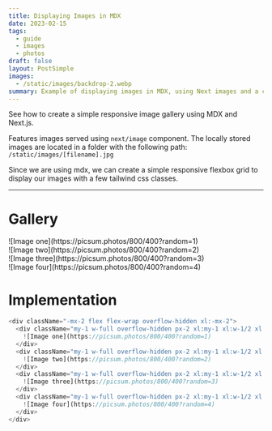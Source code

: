 ```yaml
---
title: Displaying Images in MDX
date: 2023-02-15
tags:
  - guide
  - images
  - photos
draft: false
layout: PostSimple
images:
  - /static/images/backdrop-2.webp
summary: Example of displaying images in MDX, using Next images and a custom layout grid.
---
```


See how to create a simple responsive image gallery using MDX and Next.js.

Features images served using `next/image` component. The locally stored images are located in a folder with the following path: `/static/images/[filename].jpg`

Since we are using mdx, we can create a simple responsive flexbox grid to display our images with a few tailwind css classes.

---

# Gallery

<div className="-mx-2 flex flex-wrap overflow-hidden xl:-mx-2">
  <div className="my-1 w-full overflow-hidden px-2 xl:my-1 xl:w-1/2 xl:px-2">
    ![Image one](https://picsum.photos/800/400?random=1)
  </div>
  <div className="my-1 w-full overflow-hidden px-2 xl:my-1 xl:w-1/2 xl:px-2">
    ![Image two](https://picsum.photos/800/400?random=2)
  </div>
  <div className="my-1 w-full overflow-hidden px-2 xl:my-1 xl:w-1/2 xl:px-2">
    ![Image three](https://picsum.photos/800/400?random=3)
  </div>
  <div className="my-1 w-full overflow-hidden px-2 xl:my-1 xl:w-1/2 xl:px-2">
    ![Image four](https://picsum.photos/800/400?random=4)
  </div>
</div>

# Implementation

```js
<div className="-mx-2 flex flex-wrap overflow-hidden xl:-mx-2">
  <div className="my-1 w-full overflow-hidden px-2 xl:my-1 xl:w-1/2 xl:px-2">
    ![Image one](https://picsum.photos/800/400?random=1)
  </div>
  <div className="my-1 w-full overflow-hidden px-2 xl:my-1 xl:w-1/2 xl:px-2">
    ![Image two](https://picsum.photos/800/400?random=2)
  </div>
  <div className="my-1 w-full overflow-hidden px-2 xl:my-1 xl:w-1/2 xl:px-2">
    ![Image three](https://picsum.photos/800/400?random=3)
  </div>
  <div className="my-1 w-full overflow-hidden px-2 xl:my-1 xl:w-1/2 xl:px-2">
    ![Image four](https://picsum.photos/800/400?random=4)
  </div>
</div>
```
